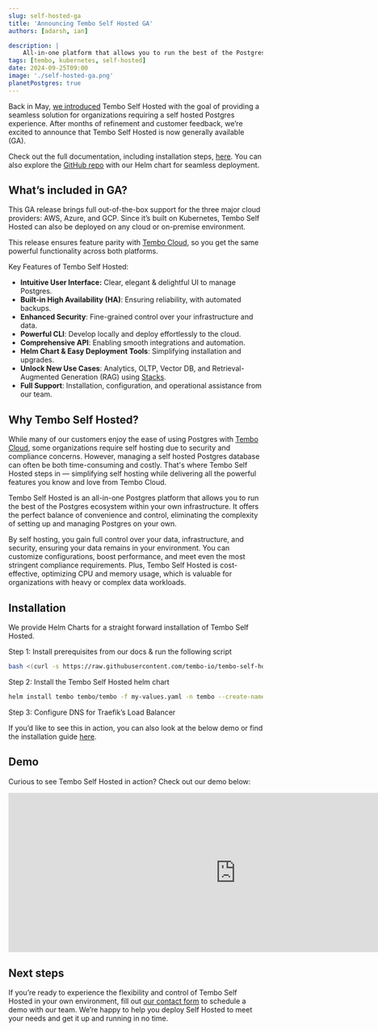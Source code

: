---
slug: self-hosted-ga
title: 'Announcing Tembo Self Hosted GA'
authors: [adarsh, ian]

description: |
    All-in-one platform that allows you to run the best of the Postgres ecosystem within your own infrastructure
tags: [tembo, kubernetes, self-hosted]
date: 2024-09-25T09:00
image: './self-hosted-ga.png'
planetPostgres: true
---

Back in May, [we introduced](https://tembo.io/blog/tembo-self-hosted) Tembo Self Hosted with the goal of providing a seamless solution for organizations requiring a self hosted Postgres experience. After months of refinement and customer feedback, we’re excited to announce that Tembo Self Hosted is now generally available (GA).

Check out the full documentation, including installation steps, [here](https://tembo.io/docs/product/software/tembo-self-hosted/overview). You can also explore the [GitHub repo](https://github.com/tembo-io/tembo-self-hosted) with our Helm chart for seamless deployment.

## What’s included in GA?

This GA release brings full out-of-the-box support for the three major cloud providers: AWS, Azure, and GCP. Since it’s built on Kubernetes, Tembo Self Hosted can also be deployed on any cloud or on-premise environment.

This release ensures feature parity with [Tembo Cloud](https://tembo.io/docs/product/cloud/overview), so you get the same powerful functionality across both platforms.

Key Features of Tembo Self Hosted:

- **Intuitive User Interface:** Clear, elegant & delightful UI to manage Postgres.
- **Built-in High Availability (HA)**: Ensuring reliability, with automated backups.
- **Enhanced Security**: Fine-grained control over your infrastructure and data.
- **Powerful CLI**: Develop locally and deploy effortlessly to the cloud.
- **Comprehensive API**: Enabling smooth integrations and automation.
- **Helm Chart & Easy Deployment Tools**: Simplifying installation and upgrades.
- **Unlock New Use Cases**: Analytics, OLTP, Vector DB, and Retrieval-Augmented Generation (RAG) using [Stacks](https://tembo.io/docs/product/stacks/intro-to-stacks).
- **Full Support**: Installation, configuration, and operational assistance from our team.

## Why Tembo Self Hosted?

While many of our customers enjoy the ease of using Postgres with [Tembo Cloud](https://cloud.tembo.io/), some organizations require self hosting due to security and compliance concerns. However, managing a self hosted Postgres database can often be both time-consuming and costly. That's where Tembo Self Hosted steps in — simplifying self hosting while delivering all the powerful features you know and love from Tembo Cloud.

Tembo Self Hosted is an all-in-one Postgres platform that allows you to run the best of the Postgres ecosystem within your own infrastructure. It offers the perfect balance of convenience and control, eliminating the complexity of setting up and managing Postgres on your own.

By self hosting, you gain full control over your data, infrastructure, and security, ensuring your data remains in your environment. You can customize configurations, boost performance, and meet even the most stringent compliance requirements. Plus, Tembo Self Hosted is cost-effective, optimizing CPU and memory usage, which is valuable for organizations with heavy or complex data workloads.

## Installation

We provide Helm Charts for a straight forward installation of Tembo Self Hosted.

Step 1: Install prerequisites from our docs & run the following script

```bash
bash <(curl -s https://raw.githubusercontent.com/tembo-io/tembo-self-hosted/main/scripts/aws/eks-setup.sh)
```

Step 2: Install the Tembo Self Hosted helm chart

```bash
helm install tembo tembo/tembo -f my-values.yaml -n tembo --create-namespace
```

Step 3:  Configure DNS for Traefik’s Load Balancer

If you’d like to see this in action, you can also look at the below demo or find the installation guide [here](https://tembo.io/docs/product/software/tembo-self-hosted/install-on-aws-eks).

## Demo

Curious to see Tembo Self Hosted in action? Check out our demo below:

<iframe style={{ position: 'absolute', top: '10px', width: '100%', height: '100%', }} width='900' height='315' src='https://www.youtube.com/watch?v=xBQ2w6qicns
' title='YouTube video player' frameBorder='0' allow='accelerometer; autoplay; clipboard-write; encrypted-media; gyroscope; picture-in-picture' allowFullScreen ></iframe>

## Next steps

If you’re ready to experience the flexibility and control of Tembo Self Hosted in your own environment, fill out [our contact form](https://tembo.io/contact/) to schedule a demo with our team. We’re happy to help you deploy Self Hosted to meet your needs and get it up and running in no time.
